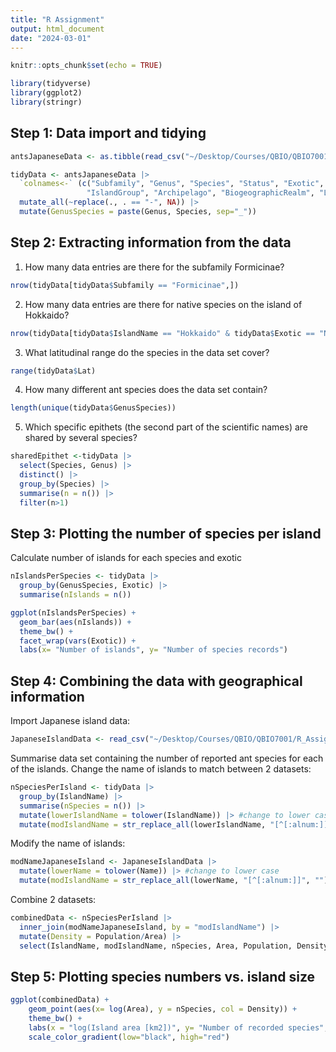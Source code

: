 ```yaml
---
title: "R Assignment"
output: html_document
date: "2024-03-01"
---
```


```r
knitr::opts_chunk$set(echo = TRUE)
```

```r
library(tidyverse)
library(ggplot2)
library(stringr)
```

## Step 1: Data import and tidying

```r
antsJapaneseData <- as.tibble(read_csv("~/Desktop/Courses/QBIO/QBIO7001/R_Assignment/data/ants_Japanese_islands.csv"))

tidyData <- antsJapaneseData |> 
  `colnames<-` (c("Subfamily", "Genus", "Species", "Status", "Exotic", "IslandName", 
                 "IslandGroup", "Archipelago", "BiogeographicRealm", "Lat", "Long")) |>
  mutate_all(~replace(., . == "-", NA)) |>
  mutate(GenusSpecies = paste(Genus, Species, sep="_"))
```

## Step 2: Extracting information from the data

1.  How many data entries are there for the subfamily Formicinae?

```r
nrow(tidyData[tidyData$Subfamily == "Formicinae",])  
```

2.  How many data entries are there for native species on the island of Hokkaido?

```r
nrow(tidyData[tidyData$IslandName == "Hokkaido" & tidyData$Exotic == "Native", ])
```

3.  What latitudinal range do the species in the data set cover?

```r
range(tidyData$Lat)
```

4.  How many different ant species does the data set contain?

```r
length(unique(tidyData$GenusSpecies))
```

5.  Which specific epithets (the second part of the scientific names) are shared by several species?

```r
sharedEpithet <-tidyData |> 
  select(Species, Genus) |>
  distinct() |>
  group_by(Species) |>
  summarise(n = n()) |>
  filter(n>1)
```

## Step 3: Plotting the number of species per island

Calculate number of islands for each species and exotic

```r
nIslandsPerSpecies <- tidyData |>
  group_by(GenusSpecies, Exotic) |>
  summarise(nIslands = n())
```

```r
ggplot(nIslandsPerSpecies) + 
  geom_bar(aes(nIslands)) +
  theme_bw() +
  facet_wrap(vars(Exotic)) + 
  labs(x= "Number of islands", y= "Number of species records")
```

## Step 4: Combining the data with geographical information

Import Japanese island data:

```r
JapaneseIslandData <- read_csv("~/Desktop/Courses/QBIO/QBIO7001/R_Assignment/data/Japanese_islands.csv")
```

Summarise data set containing the number of reported ant species for each of the islands. Change the name of islands to match between 2 datasets:

```r
nSpeciesPerIsland <- tidyData |> 
  group_by(IslandName) |>
  summarise(nSpecies = n()) |>
  mutate(lowerIslandName = tolower(IslandName)) |> #change to lower case
  mutate(modIslandName = str_replace_all(lowerIslandName, "[^[:alnum:]]", "")) #remove all special characters
```

Modify the name of islands:

```r
modNameJapaneseIsland <- JapaneseIslandData |>
  mutate(lowerName = tolower(Name)) |> #change to lower case
  mutate(modIslandName = str_replace_all(lowerName, "[^[:alnum:]]", "")) #remove all special characters
```

Combine 2 datasets:

```r
combinedData <- nSpeciesPerIsland |>
  inner_join(modNameJapaneseIsland, by = "modIslandName") |>
  mutate(Density = Population/Area) |>
  select(IslandName, modIslandName, nSpecies, Area, Population, Density)
```

## Step 5: Plotting species numbers vs. island size

```r
ggplot(combinedData) +
    geom_point(aes(x= log(Area), y = nSpecies, col = Density)) +
    theme_bw() +
    labs(x = "log(Island area [km2])", y= "Number of recorded species", color = "Population density") +
    scale_color_gradient(low="black", high="red")
  
```
